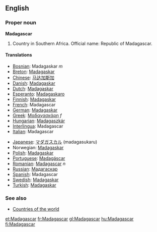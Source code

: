 ==English==

===Proper noun===
'''Madagascar'''
# Country in Southern Africa. Official name: Republic of Madagascar.

====Translations====
{{top}}
*[[Bosnian]]: Madagaskar ''m''
*[[Breton]]: [[Madagaskar]]
*[[Chinese]]: [[马达加斯加]]
*[[Danish]]: [[Madagaskar]]
*[[Dutch]]: [[Madagaskar]]
*[[Esperanto]]: [[Madagaskaro]]
*[[Finnish]]: [[Madagaskar]]
*[[French]]: Madagascar
*[[German]]: [[Madagaskar]]
*[[Greek]]: [[Μαδαγασκάρη]] ''f''
*[[Hungarian]]: [[Madagaszkár]]
*[[Interlingua]]: Madagascar
*[[Italian]]: Madagascar
{{mid}}
*[[Japanese]]: [[マダガスカル]] (madagasukaru)
*Norwegian: [[Madagaskar]]
*[[Polish]]: [[Madagaskar]]
*[[Portuguese]]: [[Madagáscar]]
*[[Romanian]]: [[Madagascar]] ''n''
*[[Russian]]: [[Мадагаскар]]
*[[Spanish]]: Madagascar
*[[Swedish]]: [[Madagaskar]]
*[[Turkish]]: [[Madagaskar]]
{{bottom}}

===See also===
* [[Countries of the world]]

[[et:Madagascar]]
[[fr:Madagascar]]
[[gl:Madagascar]]
[[hu:Madagascar]]
[[fi:Madagascar]]